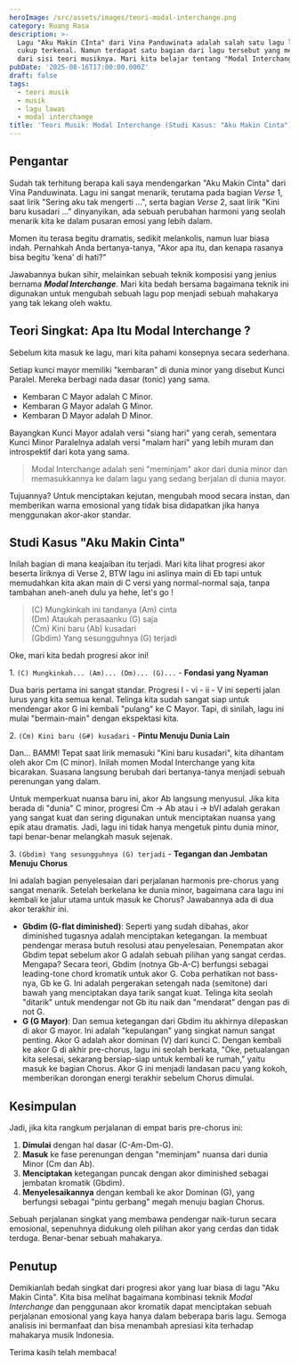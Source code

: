 ```yaml
---
heroImage: /src/assets/images/teori-modal-interchange.png
category: Ruang Rasa
description: >-
  Lagu "Aku Makin CInta" dari Vina Panduwinata adalah salah satu lagu lawas yang
  cukup terkenal. Namun terdapat satu bagian dari lagu tersebut yang menarik
  dari sisi teori musiknya. Mari kita belajar tentang "Modal Interchange"!
pubDate: '2025-08-16T17:00:00.000Z'
draft: false
tags:
  - teori musik
  - musik
  - lagu lawas
  - modal interchange
title: 'Teori Musik: Modal Interchange (Studi Kasus: "Aku Makin Cinta")'
---
```



## Pengantar

Sudah tak terhitung berapa kali saya mendengarkan "Aku Makin Cinta" dari Vina Panduwinata. Lagu ini sangat menarik, terutama pada bagian *Verse* 1, saat lirik "Sering aku tak mengerti …", serta bagian *Verse* 2, saat lirik "Kini baru kusadari …" dinyanyikan, ada sebuah perubahan harmoni yang seolah menarik kita ke dalam pusaran emosi yang lebih dalam.

Momen itu terasa begitu dramatis, sedikit melankolis, namun luar biasa indah. Pernahkah Anda bertanya-tanya, "Akor apa itu, dan kenapa rasanya bisa begitu 'kena' di hati?"

Jawabannya bukan sihir, melainkan sebuah teknik komposisi yang jenius bernama ***Modal Interchange***. Mari kita bedah bersama bagaimana teknik ini digunakan untuk mengubah sebuah lagu pop menjadi sebuah mahakarya yang tak lekang oleh waktu.

## Teori Singkat: Apa Itu Modal Interchange ?

Sebelum kita masuk ke lagu, mari kita pahami konsepnya secara sederhana.

Setiap kunci mayor memiliki "kembaran" di dunia minor yang disebut Kunci Paralel. Mereka berbagi nada dasar (tonic) yang sama.

* Kembaran C Mayor adalah C Minor.
* Kembaran G Mayor adalah G Minor.
* Kembaran D Mayor adalah D Minor.

Bayangkan Kunci Mayor adalah versi "siang hari" yang cerah, sementara Kunci Minor Paralelnya adalah versi "malam hari" yang lebih muram dan introspektif dari kota yang sama.

> Modal Interchange adalah seni "meminjam" akor dari dunia minor dan memasukkannya ke dalam lagu yang sedang berjalan di dunia mayor.

Tujuannya? Untuk menciptakan kejutan, mengubah mood secara instan, dan memberikan warna emosional yang tidak bisa didapatkan jika hanya menggunakan akor-akor standar.

## Studi Kasus "Aku Makin Cinta"

Inilah bagian di mana keajaiban itu terjadi. Mari kita lihat progresi akor beserta liriknya di Verse 2, BTW lagu ini aslinya main di Eb tapi untuk memudahkan kita akan main di C versi yang normal-normal saja, tanpa tambahan aneh-aneh dulu ya hehe, let's go !

> (C) Mungkinkah ini tandanya (Am) cinta\
> (Dm) Ataukah perasaanku (G) saja\
> (Cm) Kini baru (Ab) kusadari\
> (Gbdim) Yang sesungguhnya (G) terjadi

Oke, mari kita bedah progresi akor ini!

1\. `(C) Mungkinkah... (Am)... (Dm)... (G)...` - **Fondasi yang Nyaman**

Dua baris pertama ini sangat standar. Progresi I - vi - ii - V ini seperti jalan lurus yang kita semua kenal. Telinga kita sudah sangat siap untuk mendengar akor G ini kembali "pulang" ke C Mayor. Tapi, di sinilah, lagu ini mulai "bermain-main" dengan ekspektasi kita.

2\. `(Cm) Kini baru (G#) kusadari` - **Pintu Menuju Dunia Lain**

Dan... BAMM! Tepat saat lirik memasuki "Kini baru kusadari", kita dihantam oleh akor Cm (C minor). Inilah momen Modal Interchange yang kita bicarakan. Suasana langsung berubah dari bertanya-tanya menjadi sebuah perenungan yang dalam.

Untuk memperkuat nuansa baru ini, akor Ab langsung menyusul. Jika kita berada di "dunia" C minor, progresi Cm -> Ab atau i -> bVI adalah gerakan yang sangat kuat dan sering digunakan untuk menciptakan nuansa yang epik atau dramatis. Jadi, lagu ini tidak hanya mengetuk pintu dunia minor, tapi benar-benar melangkah masuk sejenak.

3\. `(Gbdim) Yang sesungguhnya (G) terjadi` - **Tegangan dan Jembatan Menuju Chorus**

Ini adalah bagian penyelesaian dari perjalanan harmonis pre-chorus yang sangat menarik. Setelah berkelana ke dunia minor, bagaimana cara lagu ini kembali ke jalur utama untuk masuk ke Chorus? Jawabannya ada di dua akor terakhir ini.

* **Gbdim (G-flat diminished)**: Seperti yang sudah dibahas, akor diminished tugasnya adalah menciptakan ketegangan. Ia membuat pendengar merasa butuh resolusi atau penyelesaian. Penempatan akor Gbdim tepat sebelum akor G adalah sebuah pilihan yang sangat cerdas. Mengapa?
  Secara teori, Gbdim (notnya Gb-A-C) berfungsi sebagai leading-tone chord kromatik untuk akor G. Coba perhatikan not bass-nya, Gb ke G. Ini adalah pergerakan setengah nada (semitone) dari bawah yang menciptakan daya tarik sangat kuat. Telinga kita seolah "ditarik" untuk mendengar not Gb itu naik dan "mendarat" dengan pas di not G.
* **G (G Mayor)**: Dan semua ketegangan dari Gbdim itu akhirnya dilepaskan di akor G mayor. Ini adalah "kepulangan" yang singkat namun sangat penting. Akor G adalah akor dominan (V) dari kunci C. Dengan kembali ke akor G di akhir pre-chorus, lagu ini seolah berkata, "Oke, petualangan kita selesai, sekarang bersiap-siap untuk kembali ke rumah," yaitu masuk ke bagian Chorus. Akor G ini menjadi landasan pacu yang kokoh, memberikan dorongan energi terakhir sebelum Chorus dimulai.

## Kesimpulan

Jadi, jika kita rangkum perjalanan di empat baris pre-chorus ini:

1. **Dimulai** dengan hal dasar (C-Am-Dm-G).
2. **Masuk** ke fase perenungan dengan "meminjam" nuansa dari dunia Minor (Cm dan Ab).
3. **Menciptakan** ketegangan puncak dengan akor diminished sebagai jembatan kromatik (Gbdim).
4. **Menyelesaikannya** dengan kembali ke akor Dominan (G), yang berfungsi sebagai "pintu gerbang" megah menuju bagian Chorus.

Sebuah perjalanan singkat yang membawa pendengar naik-turun secara emosional, sepenuhnya didukung oleh pilihan akor yang cerdas dan tidak terduga. Benar-benar sebuah mahakarya.

## Penutup

Demikianlah bedah singkat dari progresi akor yang luar biasa di lagu "Aku Makin Cinta". Kita bisa melihat bagaimana kombinasi teknik *Modal Interchange* dan penggunaan akor kromatik dapat menciptakan sebuah perjalanan emosional yang kaya hanya dalam beberapa baris lagu. Semoga analisis ini bermanfaat dan bisa menambah apresiasi kita terhadap mahakarya musik Indonesia.

Terima kasih telah membaca!
